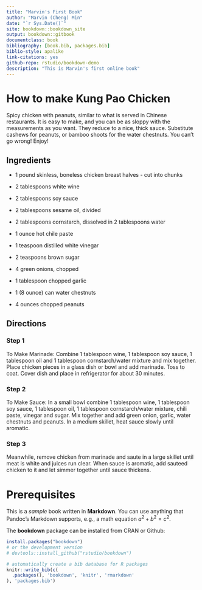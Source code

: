 ```yaml
--- 
title: "Marvin's First Book"
author: "Marvin (Cheng) Min"
date: "`r Sys.Date()`"
site: bookdown::bookdown_site
output: bookdown::gitbook
documentclass: book
bibliography: [book.bib, packages.bib]
biblio-style: apalike
link-citations: yes
github-repo: rstudio/bookdown-demo
description: "This is Marvin's first online book"
---
```


# How to make Kung Pao Chicken

Spicy chicken with peanuts, similar to what is served in Chinese restaurants. It is easy to make, and you can be as sloppy with the measurements as you want. They reduce to a nice, thick sauce. Substitute cashews for peanuts, or bamboo shoots for the water chestnuts. You can't go wrong! Enjoy!

## Ingredients

* 1 pound skinless, boneless chicken breast halves - cut into chunks
 
* 2 tablespoons white wine
 
* 2 tablespoons soy sauce
 
* 2 tablespoons sesame oil, divided
 
* 2 tablespoons cornstarch, dissolved in 2 tablespoons water
 
* 1 ounce hot chile paste
 
* 1 teaspoon distilled white vinegar
 
* 2 teaspoons brown sugar
 
* 4 green onions, chopped
 
* 1 tablespoon chopped garlic
 
* 1 (8 ounce) can water chestnuts
 
* 4 ounces chopped peanuts

## Directions

### Step 1
To Make Marinade: Combine 1 tablespoon wine, 1 tablespoon soy sauce, 1 tablespoon oil and 1 tablespoon cornstarch/water mixture and mix together. Place chicken pieces in a glass dish or bowl and add marinade. Toss to coat. Cover dish and place in refrigerator for about 30 minutes.

### Step 2
To Make Sauce: In a small bowl combine 1 tablespoon wine, 1 tablespoon soy sauce, 1 tablespoon oil, 1 tablespoon cornstarch/water mixture, chili paste, vinegar and sugar. Mix together and add green onion, garlic, water chestnuts and peanuts. In a medium skillet, heat sauce slowly until aromatic.

### Step 3
Meanwhile, remove chicken from marinade and saute in a large skillet until meat is white and juices run clear. When sauce is aromatic, add sauteed chicken to it and let simmer together until sauce thickens.


# Prerequisites

This is a _sample_ book written in **Markdown**. You can use anything that Pandoc's Markdown supports, e.g., a math equation $a^2 + b^2 = c^2$.

The **bookdown** package can be installed from CRAN or Github:

```r
install.packages("bookdown")
# or the development version
# devtools::install_github("rstudio/bookdown")
```


```r
# automatically create a bib database for R packages
knitr::write_bib(c(
  .packages(), 'bookdown', 'knitr', 'rmarkdown'
), 'packages.bib')
```
